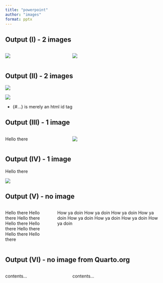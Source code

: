 ```yaml
---
title: "powerpoint"
author: "images"
format: pptx
---
```


## Output (I) - 2 images

:::: {.columns}

::: {.column width="40%"}
![](https://cdn.pixabay.com/photo/2017/02/20/18/03/cat-2083492_1280.jpg)
:::

::: {.column width="60%"}
![](https://cdn.pixabay.com/photo/2017/02/20/18/03/cat-2083492_1280.jpg)
:::

::::

## Output (II) - 2 images

:::: {layout="[60,40]"}

::: {#first-column}
![](https://cdn.pixabay.com/photo/2017/02/20/18/03/cat-2083492_1280.jpg)
:::

::: {#second-column}
![](https://cdn.pixabay.com/photo/2017/02/20/18/03/cat-2083492_1280.jpg)  

+ {#...} is merely an html id tag

:::

::::

## Output (III) - 1 image

:::: {.columns}

::: {.column width="40%"}
Hello there
:::

::: {.column width="60%"}
![](https://cdn.pixabay.com/photo/2017/02/20/18/03/cat-2083492_1280.jpg)
:::

::::

## Output (IV) - 1 image

:::: {layout="[60,40]"}

::: {#first-column}
Hello there
:::

::: {#second-column}
![](https://cdn.pixabay.com/photo/2017/02/20/18/03/cat-2083492_1280.jpg)  
:::

::::

## Output (V) - no image

:::: {.columns}

::: {.column width="30%"}
Hello there Hello there Hello there Hello there Hello there Hello there Hello there Hello there 
:::

::: {.column width="70%"}
How ya doin How ya doin How ya doin How ya doin How ya doin How ya doin How ya doin How ya doin 
:::

::::

## Output (VI) - no image from Quarto.org

:::: {.columns}

::: {.column width="40%"}
contents...
:::

::: {.column width="60%"}
contents...
:::

::::
